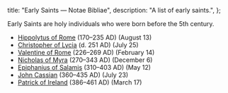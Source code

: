   title: "Early Saints — Notae Bibliae",
  description: "A list of early saints.",
};

<Initial text="Early Saints" />

Early Saints are holy individuals who were born before the 5th century.

- [Hippolytus of Rome](/people/saints/early/hippolytus-of-rome) (170–235 AD) (August 13)
- [Christopher of Lycia](/people/saints/early/christopher-of-lycia) (d. 251 AD) (July 25)
- [Valentine of Rome](/people/saints/early/valentine-of-rome) (226–269 AD) (February 14)
- [Nicholas of Myra](/people/saints/early/nicholas-of-myra) (270–343 AD) (December 6)
- [Epiphanius of Salamis](/people/saints/early/epiphanius-of-salamis) (310–403 AD) (May 12)
- [John Cassian](/people/saints/early/john-cassian) (360–435 AD) (July 23)
- [Patrick of Ireland](/people/saints/early/patrick-of-ireland) (386–461 AD) (March 17)

